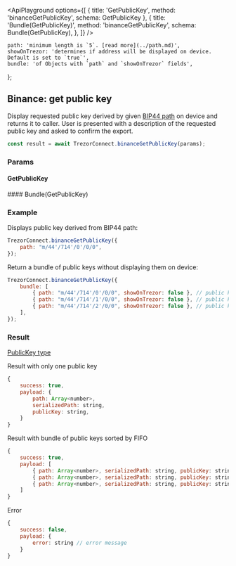 

<ApiPlayground
    options={[
        { title: 'GetPublicKey', method: 'binanceGetPublicKey', schema: GetPublicKey },
        {
            title: 'Bundle(GetPublicKey)',
            method: 'binanceGetPublicKey',
            schema: Bundle(GetPublicKey),
        },
    ]}
/>

    path: 'minimum length is `5`. [read more](../path.md)',
    showOnTrezor: 'determines if address will be displayed on device. Default is set to `true`',
    bundle: 'of Objects with `path` and `showOnTrezor` fields',
};

## Binance: get public key

Display requested public key derived by given [BIP44 path](../path.md) on device and returns it to caller.
User is presented with a description of the requested public key and asked to confirm the export.

```javascript
const result = await TrezorConnect.binanceGetPublicKey(params);
```

### Params

#### GetPublicKey

<ParamsTable schema={GetPublicKey} descriptions={paramDescriptions} />
#### Bundle(GetPublicKey)

<Param name="bundle" type="`Array` of Objects with above schema" />

### Example

Displays public key derived from BIP44 path:

```javascript
TrezorConnect.binanceGetPublicKey({
    path: "m/44'/714'/0'/0/0",
});
```

Return a bundle of public keys without displaying them on device:

```javascript
TrezorConnect.binanceGetPublicKey({
    bundle: [
        { path: "m/44'/714'/0'/0/0", showOnTrezor: false }, // public key 1
        { path: "m/44'/714'/1'/0/0", showOnTrezor: false }, // public key 2
        { path: "m/44'/714'/2'/0/0", showOnTrezor: false }, // public key 3
    ],
});
```

### Result

[PublicKey type](https://github.com/trezor/trezor-suite/blob/develop/packages/connect/src/types/params.ts)

Result with only one public key

```javascript
{
    success: true,
    payload: {
        path: Array<number>,
        serializedPath: string,
        publicKey: string,
    }
}
```

Result with bundle of public keys sorted by FIFO

```javascript
{
    success: true,
    payload: [
        { path: Array<number>, serializedPath: string, publicKey: string }, // public key 1
        { path: Array<number>, serializedPath: string, publicKey: string }, // public key 2
        { path: Array<number>, serializedPath: string, publicKey: string }  // public key 3
    ]
}
```

Error

```javascript
{
    success: false,
    payload: {
        error: string // error message
    }
}
```
